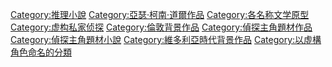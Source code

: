 {{catmore}}
{{Commonscat|Sherlock Holmes}}

[[Category:推理小說|Category:推理小說]]
[[Category:亞瑟·柯南·道爾作品|Category:亞瑟·柯南·道爾作品]]
[[Category:各名称文学原型|Category:各名称文学原型]]
[[Category:虚构私家侦探|Category:虚构私家侦探]]
[[Category:倫敦背景作品|Category:倫敦背景作品]]
[[Category:偵探主角題材作品|Category:偵探主角題材作品]]
[[Category:偵探主角題材小說|Category:偵探主角題材小說]]
[[Category:維多利亞時代背景作品|Category:維多利亞時代背景作品]]
[[Category:以虛構角色命名的分類|Category:以虛構角色命名的分類]]